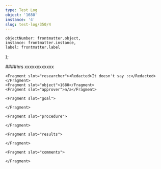 ```yaml
---
type: Test Log
object: '1680'
instance: '4'
slug: test-log/350/4
---
```


    objectNumber: frontmatter.object,
    instance: frontmatter.instance,
    label: frontmatter.label
};

<TestLog item={item} slug={frontmatter.slug}>
    <Fragment slot="date"><RedactedDate/></Fragment>
    <Fragment slot="time"><Redacted>####</Redacted>hrs</Fragment>
    <Fragment slot="location"><Redacted>xxxxxxxxxxxx</Redacted></Fragment>

    <Fragment slot="researcher"><Redacted>It doesn't say :c</Redacted></Fragment>
    <Fragment slot="object">1680</Fragment>
    <Fragment slot="approver">n/a</Fragment>

    <Fragment slot="goal">
        
    </Fragment>

    <Fragment slot="procedure">

    </Fragment>

    <Fragment slot="results">

    </Fragment>

    <Fragment slot="comments">

    </Fragment>
</TestLog>
